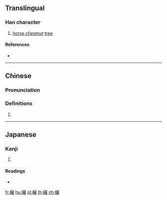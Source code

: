 {{also|椤}}
==Translingual==

===Han character===
{{Han char|rn=75|rad=木|as=19|sn=23|four=46914|canj=DWLG|ids=⿰木羅}}

# [[horse chestnut]] [[tree]]

====References====
* {{Han ref|kx=0563.240|dkj=15933|dj=0952.040|hdz=21324.110|uh=6B0F|ud=27407|bh=F7E2|bd=63458}}

----

==Chinese==
{{zh-forms|s=椤}}

===Pronunciation===
{{zh-pron
|m=luó
|c=lo4
|mc=y
|oc=y
|ma=
|cat=n
}}

===Definitions===
# {{rfdef|lang=zh}}

----

==Japanese==

===Kanji===
{{ja-kanji|grade=|rs=木19}}

# {{defn|lang=ja|sort=木19}}

====Readings====
* {{ja-readings|on=[[ら]] (ra)|kun=[[やまなし]] (yamanashi)}}

[[fr:欏]]
[[hu:欏]]
[[pl:欏]]
[[th:欏]]
[[zh:欏]]